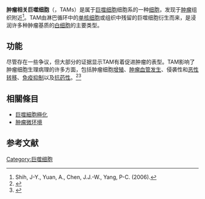 '''肿瘤相关巨噬细胞'''（{{lang-en|Tumor-associated macrophages}}，TAMs）是属于[[巨噬细胞|巨噬细胞]]细胞系的一种[[细胞|细胞]]，发现于[[肿瘤|肿瘤]]组织附近<ref>Shih, J-Y., Yuan, A., Chen, J.J.-W., Yang, P-C. (2006). </ref>。TAM由淋巴循环中的[[单核细胞|单核细胞]]或组织中残留的巨噬细胞衍生而来，是浸润许多种肿瘤基质的[[白血球|白细胞]]的主要类型。

==功能==
尽管存在一些争议，但大部分的证据显示TAM有着促进肿瘤的表型。TAM影响了肿瘤细胞生理病理的许多方面，包括肿瘤细胞[[增殖|增殖]]、[[肿瘤血管发生|肿瘤血管发生]]、侵袭性和[[惡性轉移|恶性转移]]、[[免疫抑制|免疫抑制]]以及[[抗药性|抗药性]]。<ref name="Qian">{{cite journal|last1=Qian|first1=Bin-Zhi|last2=Pollard|first2=Jeffrey W.|title=Macrophage Diversity Enhances Tumor Progression and Metastasis|journal=Cell|date=April 2010|volume=141|issue=1|pages=39–51|doi=10.1016/j.cell.2010.03.014}}</ref><ref name="Mantovani">{{cite journal|last1=Mantovani|first1=Alberto|last2=Marchesi|first2=Federica|last3=Malesci|first3=Alberto|last4=Laghi|first4=Luigi|last5=Allavena|first5=Paola|title=Tumour-associated macrophages as treatment targets in oncology|journal=Nature Reviews Clinical Oncology|date=24 January 2017|volume=14|issue=7|pages=399–416|doi=10.1038/nrclinonc.2016.217}}</ref>

==相關條目==
*[[巨噬細胞極化|巨噬細胞極化]]
*[[肿瘤微环境|肿瘤微环境]]

== 参考文献 ==
{{Reflist}}

[[Category:巨噬细胞|Category:巨噬细胞]]